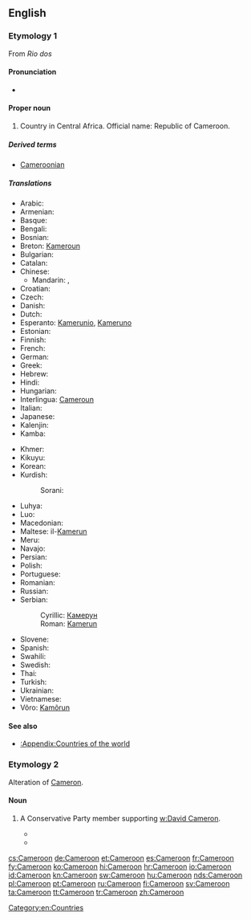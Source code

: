 ==English==
{{wikipedia}}

===Etymology 1===
From {{etyl|pt}} ''Rio dos'' {{term|camarão|Camarões|river of [[prawn]]s|lang=pt}}

====Pronunciation====
* {{IPA|/kæməˈruːn/|lang=en}}

====Proper noun====
{{en-proper noun}}

# Country in Central Africa. Official name: Republic of Cameroon.

=====Derived terms=====
* [[Cameroonian]]

=====Translations=====
{{trans-top|country in Central Africa}}
* Arabic: {{t|ar|الكاميرون|m|tr=al-kamiruun}}
* Armenian: {{t-|hy|Կամերուն|tr=Kamerun}}
* Basque: {{t|eu|Kamerun}}
* Bengali: {{t-|bn|ক্যামেরুন}}
* Bosnian: {{t-|bs|Kamerun|m}}
* Breton: [[Kameroun]]
* Bulgarian: {{t-|bg|Камерун|m|tr=Kamerún}}
* Catalan: {{t|ca|Camerun|m}}
* Chinese:
** Mandarin: {{t-|cmn|喀麥隆|sc=Hani}}, {{t-|cmn|喀麦隆|tr=Kāmàilóng|sc=Hani}}
* Croatian: {{t+|hr|Kamerun|m}}
* Czech: {{t-|cs|Kamerun|m}}
* Danish: {{t+|da|Cameroun}}
* Dutch: {{t+|nl|Kameroen}}
* Esperanto: [[Kamerunio]], [[Kameruno]]
* Estonian: {{t+|et|Kamerun}}
* Finnish: {{t+|fi|Kamerun}}
* French: {{t+|fr|Cameroun|m}}
* German: {{t+|de|Kamerun}}
* Greek: {{t+|el|Καμερούν|n|tr=Kameroún}}
* Hebrew: {{t|he|קמרון|tr=qamerun}}
* Hindi: {{t|hi|कैमरून|tr=kaimarūn|xs=Hindi}}
* Hungarian: {{t+|hu|Kamerun}}
* Interlingua: [[Cameroun]]
* Italian: {{t-|it|Camerun}}
* Japanese: {{t+|ja|カメルーン|tr=Kamerūn}}
* Kalenjin: {{tø|kln|Kamerun}}
* Kamba: {{tø|kam|Kameluni}}
{{trans-mid}}
* Khmer: {{t|km|កាមេរូន|tr=ka me roon|sc=Khmr}}
* Kikuyu: {{tø|ki|Kaamerun}}
* Korean: {{t+|ko|카메룬|tr=Kamerun|sc=Hang}}
* Kurdish:
*: Sorani: {{ku-Arab|[[کامیرۆن]]}}
* Luhya: {{tø|luy|Kameruni}}
* Luo: {{tø|luo|Kamerun}}
* Macedonian: {{t+|mk|Камерун|m|tr=Kámerun}}
* Maltese: il-[[Kamerun]]
* Meru: {{tø|mer|Kameruni}}
* Navajo: {{tø|nv|Táłtłʼááh Chʼosh Daadánígíí Bitooh}}
* Persian: {{t|fa|کامرون|xs=Persian}}
* Polish: {{t+|pl|Kamerun}}
* Portuguese: {{t+|pt|Camarões}}
* Romanian: {{t-|ro|Camerun|n}}
* Russian: {{t+|ru|Камерун|m|tr=Kamerún}}
* Serbian:
*: Cyrillic: [[Камерун]] {{m}}
*: Roman: [[Kamerun]] {{m}}
* Slovene: {{t+|sl|Kamerun|m}}
* Spanish: {{t+|es|Camerún}}
* Swahili: {{t+|sw|Kameruni|xs=Swahili}}
* Swedish: {{t+|sv|Kamerun}}
* Thai: {{t|th|แคเมอรูน|tr=kae-mer-roon}}
* Turkish: {{t+|tr|Kamerun}}
* Ukrainian: {{t+|uk|Камерун|m|tr=Kamerún|xs=Ukrainian}}
* Vietnamese: {{t-|vi|Cameroon|xs=Vietnamese}}
* Võro: [[Kamõrun]]
{{trans-bottom}}

====See also====
* [[:Appendix:Countries of the world]]

===Etymology 2===
Alteration of [[Cameron]].

====Noun====
{{en-noun}}

# {{UK|politics}} A Conservative Party member supporting [[w:David Cameron]].
#* {{quote-news|date=2010-09-13|title=Nick Boles: The Coalition’s Cameroon Outrider|author=Iain Martin|newspaper=Wall Street Journal|passage=Today, I spy a coalition outrider: Nick Boles, MP for Grantham, founder of Policy Exchange and the archetypal '''Cameroon''' ultra-modernizer. I don’t think Boles even owned a tie until he was elected to the House of Commons. That’s how much of a '''Cameroon''' the man is.}}
#* {{quote-news|date=2012-03-30|title=Gorgeous George and why Ed Miliband must now pray Ken Livingstone wins London|author=James Chapman|newspaper=Daily Mail|url=http://chapman.dailymail.co.uk/2012/03/index.html|passage=Maude was a moderniser before modernity dawned in the Tory ranks, a '''Cameroon''' before David Cameron.}}

[[Category:en:Countries]]

[[cs:Cameroon]]
[[de:Cameroon]]
[[et:Cameroon]]
[[es:Cameroon]]
[[fr:Cameroon]]
[[fy:Cameroon]]
[[ko:Cameroon]]
[[hi:Cameroon]]
[[hr:Cameroon]]
[[io:Cameroon]]
[[id:Cameroon]]
[[kn:Cameroon]]
[[sw:Cameroon]]
[[hu:Cameroon]]
[[nds:Cameroon]]
[[pl:Cameroon]]
[[pt:Cameroon]]
[[ru:Cameroon]]
[[fi:Cameroon]]
[[sv:Cameroon]]
[[ta:Cameroon]]
[[tt:Cameroon]]
[[tr:Cameroon]]
[[zh:Cameroon]]